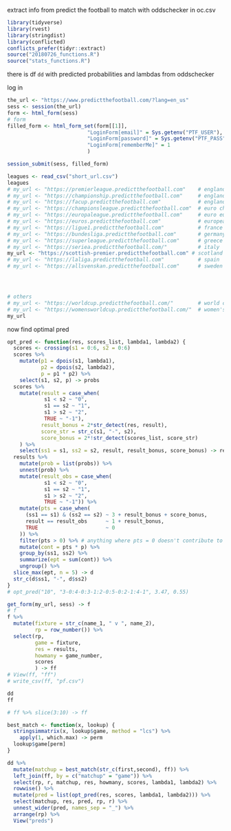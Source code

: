 extract info from predict the football to match with oddschecker in oc.csv

```r
library(tidyverse)
library(rvest)
library(stringdist)
library(conflicted)
conflicts_prefer(tidyr::extract)
source("20180726_functions.R")
source("stats_functions.R")
```

there is df `dd` with predicted probabilities and lambdas from oddschecker

log in

```r
the_url <- "https://www.predictthefootball.com/?lang=en_us"
sess <- session(the_url)
form <- html_form(sess)
# form
filled_form <- html_form_set(form[[1]],
                          "LoginForm[email]" = Sys.getenv("PTF_USER"),
                          "LoginForm[password]" = Sys.getenv("PTF_PASS"),
                          "LoginForm[rememberMe]" = 1
                          )

session_submit(sess, filled_form)
```


```r
leagues <- read_csv("short_url.csv")
leagues
# my_url <- "https://premierleague.predictthefootball.com"    # england prem
# my_url <- "https://championship.predictthefootball.com"     # england champ
# my_url <- "https://facup.predictthefootball.com"            # england fa cup
# my_url <- "https://championsleague.predictthefootball.com"  # euro champions league
# my_url <- "https://europaleague.predictthefootball.com"     # euro europa league
# my_url <- "https://euros.predictthefootball.com"            # european champ
# my_url <- "https://ligue1.predictthefootball.com"           # france
# my_url <- "https://bundesliga.predictthefootball.com"       # germany
# my_url <- "https://superleague.predictthefootball.com"      # greece
# my_url <- "https://seriea.predictthefootball.com/"          # italy
my_url <- "https://scottish-premier.predictthefootball.com" # scotland
# my_url <- "https://laliga.predictthefootball.com"           # spain
# my_url <- "https://allsvenskan.predictthefootball.com"      # sweden




# others
# my_url <- "https://worldcup.predictthefootball.com/"        # world cup
# my_url <- "https://womensworldcup.predictthefootball.com/"  # women's world cup
my_url
```



now find optimal pred

```r
opt_pred <- function(res, scores_list, lambda1, lambda2) {
  scores <- crossing(s1 = 0:6, s2 = 0:6)
  scores %>% 
    mutate(p1 = dpois(s1, lambda1),
           p2 = dpois(s2, lambda2),
           p = p1 * p2) %>% 
    select(s1, s2, p) -> probs
  scores %>% 
    mutate(result = case_when(
            s1 < s2 ~ "0",
            s1 == s2 ~ "1",
            s1 > s2 ~ "2",
            TRUE ~ "-1"),
           result_bonus = 2*str_detect(res, result),
           score_str = str_c(s1, "-", s2),
           score_bonus = 2*!str_detect(scores_list, score_str)
    ) %>% 
    select(ss1 = s1, ss2 = s2, result, result_bonus, score_bonus) -> results
  results %>% 
    mutate(prob = list(probs)) %>% 
    unnest(prob) %>% 
    mutate(result_obs = case_when(
            s1 < s2 ~ "0",
            s1 == s2 ~ "1",
            s1 > s2 ~ "2",
            TRUE ~ "-1")) %>% 
    mutate(pts = case_when(
      (ss1 == s1) & (ss2 == s2) ~ 3 + result_bonus + score_bonus,
      result == result_obs      ~ 1 + result_bonus,
      TRUE                      ~ 0
    )) %>% 
    filter(pts > 0) %>% # anything where pts = 0 doesn't contribute to expected pts anyway
    mutate(cont = pts * p) %>% 
    group_by(ss1, ss2) %>% 
    summarize(ept = sum(cont)) %>% 
    ungroup() %>% 
  slice_max(ept, n = 5) -> d
  str_c(d$ss1, "-", d$ss2)
}
# opt_pred("10", "3-0:4-0:3-1:2-0:5-0:2-1:4-1", 3.47, 0.55)
```

```r
get_form(my_url, sess) -> f
# f
f %>% 
  mutate(fixture = str_c(name_1, " v ", name_2),
         rp = row_number()) %>% 
  select(rp,
         game = fixture, 
         res = results, 
         howmany = game_number,
         scores
         ) -> ff
# View(ff, "ff")
# write_csv(ff, "pf.csv")
```
```r
dd
ff
```

```r
# ff %>% slice(3:10) -> ff
```


```r
best_match <- function(x, lookup) {
  stringsimmatrix(x, lookup$game, method = "lcs") %>%
    apply(1, which.max) -> perm
  lookup$game[perm]
}

dd %>% 
  mutate(matchup = best_match(str_c(first,second), ff)) %>% 
  left_join(ff, by = c("matchup" = "game")) %>% 
  select(rp, r, matchup, res, howmany, scores, lambda1, lambda2) %>% 
  rowwise() %>% 
  mutate(pred = list(opt_pred(res, scores, lambda1, lambda2))) %>% 
  select(matchup, res, pred, rp, r) %>% 
  unnest_wider(pred, names_sep = "_") %>% 
  arrange(rp) %>% 
  View("preds")
```

